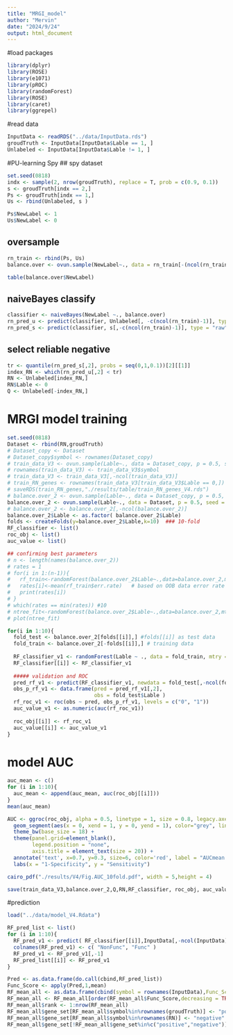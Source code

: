 ```yaml
---
title: "MRGI_model"
author: "Mervin"
date: "2024/9/24"
output: html_document
---
```

#load packages
```r
library(dplyr)
library(ROSE)
library(e1071)
library(pROC)
library(randomForest)
library(ROSE)
library(caret)
library(ggrepel)
```


#read data
```r
InputData <- readRDS("../data/InputData.rds")
groudTruth <- InputData[InputData$Lable == 1, ]
Unlabeled <- InputData[InputData$Lable != 1, ]
```

#PU-learning Spy
## spy dataset
```r
set.seed(0818)
indx <- sample(2, nrow(groudTruth), replace = T, prob = c(0.9, 0.1))
s <- groudTruth[indx == 2,]
Ps <- groudTruth[indx == 1,]
Us <- rbind(Unlabeled, s )

Ps$NewLabel <- 1
Us$NewLabel <- 0
```

## oversample
```r
rn_train <- rbind(Ps, Us)
balance.over <- ovun.sample(NewLabel~., data = rn_train[-(ncol(rn_train)-1)], p = 0.5, seed = 1, method = "over")$data #-40

table(balance.over$NewLabel)
```

## naiveBayes classify
```r
classifier <- naiveBayes(NewLabel ~., balance.over)
rn_pred_u <- predict(classifier, Unlabeled[, -c(ncol(rn_train)-1)], type = "raw" )
rn_pred_s <- predict(classifier, s[,-c(ncol(rn_train)-1)], type = "raw" )

```


## select reliable negative
```r
tr <- quantile(rn_pred_s[,2], probs = seq(0,1,0.1))[2][[1]]
index_RN <- which(rn_pred_u[,2] < tr)
RN <- Unlabeled[index_RN,]
RN$Lable <- 0
Q <- Unlabeled[-index_RN,]
```

# MRGI model training
```r
set.seed(0818)
Dataset <- rbind(RN,groudTruth)
# Dataset_copy <- Dataset
# Dataset_copy$symbol <- rownames(Dataset_copy)
# train_data_V3 <- ovun.sample(Lable~., data = Dataset_copy, p = 0.5, seed = 1, method = "under")$data
# rownames(train_data_V3) <- train_data_V3$symbol
# train_data_V3 <- train_data_V3[,-ncol(train_data_V3)]
# train_RN_genes <- rownames(train_data_V3[train_data_V3$Lable == 0,])
# saveRDS(train_RN_genes,"./results/table/train_RN_genes_V4.rds")
# balance.over_2 <- ovun.sample(Lable~., data = Dataset_copy, p = 0.5, seed = 1, method = "under")$data
balance.over_2 <- ovun.sample(Lable~., data = Dataset, p = 0.5, seed = 1, method = "under")$data
# balance.over_2 <- balance.over_2[,-ncol(balance.over_2)]
balance.over_2$Lable <- as.factor( balance.over_2$Lable)
folds <- createFolds(y=balance.over_2$Lable,k=10)  ### 10-fold
RF_classifier <- list()
roc_obj <- list()
auc_value <- list()

## confirming best parameters
# n <- length(names(balance.over_2))
# rates = 1 
# for(i in 1:(n-1)){
#   rf_train<-randomForest(balance.over_2$Lable~.,data=balance.over_2,mtry=i,na.action = na.roughfix,ntree=1000) 
#   rates[i]<-mean(rf_train$err.rate)   # based on OOB data error rate
#   print(rates[i]) 
# }
# which(rates == min(rates)) #10
# ntree_fit<-randomForest(balance.over_2$Lable~.,data=balance.over_2,mtry=5,ntree=1000,na.action = na.roughfix) #800
# plot(ntree_fit)

for(i in 1:10){
  fold_test <- balance.over_2[folds[[i]],] #folds[[i]] as test data
  fold_train <- balance.over_2[-folds[[i]],] # training data
  
  RF_classifier_v1 <- randomForest(Lable ~ ., data = fold_train, mtry = 5, ntree = 1000, importance = T)
  RF_classifier[[i]] <- RF_classifier_v1
  
  ##### validation and ROC
  pred_rf_v1 <- predict(RF_classifier_v1, newdata = fold_test[,-ncol(fold_test)], type = "prob")
  obs_p_rf_v1 <- data.frame(pred = pred_rf_v1[,2],
                            obs = fold_test$Lable )
  rf_roc_v1 <- roc(obs ~ pred, obs_p_rf_v1, levels = c("0", "1"))
  auc_value_v1 <- as.numeric(auc(rf_roc_v1))
  
  roc_obj[[i]] <- rf_roc_v1
  auc_value[[i]] <- auc_value_v1
}
```

# model AUC
```r
auc_mean <- c()
for (i in 1:10){
  auc_mean <- append(auc_mean, auc(roc_obj[[i]]))
}
mean(auc_mean)

AUC <- ggroc(roc_obj, alpha = 0.5, linetype = 1, size = 0.8, legacy.axes = TRUE) +
  geom_segment(aes(x = 0, xend = 1, y = 0, yend = 1), color="grey", linetype="dashed") +
  theme_bw(base_size = 18) +
  theme(panel.grid=element_blank(),
        legend.position = "none",
        axis.title = element_text(size = 20)) +
  annotate('text', x=0.7, y=0.3, size=6, color='red', label = "AUCmean = 0.956") +
  labs(x = "1-Specificity", y = "Sensitivity")

cairo_pdf("./results/V4/Fig.AUC_10fold.pdf", width = 5,height = 4)

save(train_data_V3,balance.over_2,Q,RN,RF_classifier, roc_obj, auc_value, file = "../data/model_V4.Rdata")
```

#prediction
```r
load("../data/model_V4.Rdata")

RF_pred_list <- list()
for (i in 1:10){
  RF_pred_v1 <- predict( RF_classifier[[i]],InputData[,-ncol(InputData)], type = "prob") %>% as.data.frame
  colnames(RF_pred_v1) <- c( "NonFunc", "Func" )
  RF_pred_v1 <- RF_pred_v1[,-1]
  RF_pred_list[[i]] <- RF_pred_v1
}

Pred <- as.data.frame(do.call(cbind,RF_pred_list))
Func_Score <- apply(Pred,1,mean)
RF_mean_all <- as.data.frame(cbind(symbol = rownames(InputData),Func_Score = Func_Score))
RF_mean_all <- RF_mean_all[order(RF_mean_all$Func_Score,decreasing = TRUE),]
RF_mean_all$rank <- 1:nrow(RF_mean_all)
RF_mean_all$gene_set[RF_mean_all$symbol%in%rownames(groudTruth)] <- "positive"
RF_mean_all$gene_set[RF_mean_all$symbol%in%rownames(RN)] <- "negative"
RF_mean_all$gene_set[!RF_mean_all$gene_set%in%c("positive","negative")]<-"unlabeled"
```

